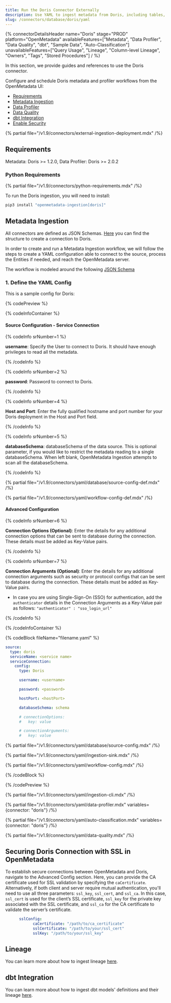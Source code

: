 ```yaml
---
title: Run the Doris Connector Externally
description: Use YAML to ingest metadata from Doris, including tables, partitions, and profiling.
slug: /connectors/database/doris/yaml
---
```



{% connectorDetailsHeader
name="Doris"
stage="PROD"
platform="OpenMetadata"
availableFeatures=["Metadata", "Data Profiler", "Data Quality", "dbt", "Sample Data", "Auto-Classification"]
unavailableFeatures=["Query Usage", "Lineage", "Column-level Lineage", "Owners", "Tags", "Stored Procedures"]
/ %}

In this section, we provide guides and references to use the Doris connector.

Configure and schedule Doris metadata and profiler workflows from the OpenMetadata UI:

- [Requirements](#requirements)
- [Metadata Ingestion](#metadata-ingestion)
- [Data Profiler](#data-profiler)
- [Data Quality](#data-quality)
- [dbt Integration](#dbt-integration)
- [Enable Security](#securing-doris-connection-with-ssl-in-openmetadata)

{% partial file="/v1.9/connectors/external-ingestion-deployment.mdx" /%}

## Requirements

Metadata: Doris >= 1.2.0, Data Profiler: Doris >= 2.0.2

### Python Requirements

{% partial file="/v1.9/connectors/python-requirements.mdx" /%}

To run the Doris ingestion, you will need to install:

```bash
pip3 install "openmetadata-ingestion[doris]"
```

## Metadata Ingestion

All connectors are defined as JSON Schemas.
[Here](https://github.com/open-metadata/OpenMetadata/blob/main/openmetadata-spec/src/main/resources/json/schema/entity/services/connections/database/dorisConnection.json)
you can find the structure to create a connection to Doris.

In order to create and run a Metadata Ingestion workflow, we will follow
the steps to create a YAML configuration able to connect to the source,
process the Entities if needed, and reach the OpenMetadata server.

The workflow is modeled around the following
[JSON Schema](https://github.com/open-metadata/OpenMetadata/blob/main/openmetadata-spec/src/main/resources/json/schema/metadataIngestion/workflow.json)

### 1. Define the YAML Config

This is a sample config for Doris:

{% codePreview %}

{% codeInfoContainer %}

#### Source Configuration - Service Connection

{% codeInfo srNumber=1 %}

**username**: Specify the User to connect to Doris. It should have enough privileges to read all the metadata.

{% /codeInfo %}

{% codeInfo srNumber=2 %}

**password**: Password to connect to Doris.

{% /codeInfo %}

{% codeInfo srNumber=4 %}

**Host and Port**: Enter the fully qualified hostname and port number for your Doris deployment in the Host and Port field.

{% /codeInfo %}

{% codeInfo srNumber=5 %}

**databaseSchema**: databaseSchema of the data source. This is optional parameter, if you would like to restrict the metadata reading to a single databaseSchema. When left blank, OpenMetadata Ingestion attempts to scan all the databaseSchema.

{% /codeInfo %}

{% partial file="/v1.9/connectors/yaml/database/source-config-def.mdx" /%}

<IngestionSinkDef />

{% partial file="/v1.9/connectors/yaml/workflow-config-def.mdx" /%}

#### Advanced Configuration

{% codeInfo srNumber=6 %}

**Connection Options (Optional)**: Enter the details for any additional connection options that can be sent to database during the connection. These details must be added as Key-Value pairs.

{% /codeInfo %}

{% codeInfo srNumber=7 %}

**Connection Arguments (Optional)**: Enter the details for any additional connection arguments such as security or protocol configs that can be sent to database during the connection. These details must be added as Key-Value pairs.

- In case you are using Single-Sign-On (SSO) for authentication, add the `authenticator` details in the Connection Arguments as a Key-Value pair as follows: `"authenticator" : "sso_login_url"`

{% /codeInfo %}

{% /codeInfoContainer %}

{% codeBlock fileName="filename.yaml" %}

```yaml {% isCodeBlock=true %}
source:
  type: doris
  serviceName: <service name>
  serviceConnection:
    config:
      type: Doris
```
```yaml {% srNumber=1 %}
      username: <username>
```
```yaml {% srNumber=2 %}
      password: <password>
```
```yaml {% srNumber=4 %}
      hostPort: <hostPort>
```
```yaml {% srNumber=5 %}
      databaseSchema: schema
```

```yaml {% srNumber=6 %}
      # connectionOptions:
      #   key: value
```
```yaml {% srNumber=7 %}
      # connectionArguments:
      #   key: value
```

{% partial file="/v1.9/connectors/yaml/database/source-config.mdx" /%}

{% partial file="/v1.9/connectors/yaml/ingestion-sink.mdx" /%}

{% partial file="/v1.9/connectors/yaml/workflow-config.mdx" /%}

{% /codeBlock %}

{% /codePreview %}

{% partial file="/v1.9/connectors/yaml/ingestion-cli.mdx" /%}

{% partial file="/v1.9/connectors/yaml/data-profiler.mdx" variables={connector: "doris"} /%}

{% partial file="/v1.9/connectors/yaml/auto-classification.mdx" variables={connector: "doris"} /%}

{% partial file="/v1.9/connectors/yaml/data-quality.mdx" /%}

## Securing Doris Connection with SSL in OpenMetadata

To establish secure connections between OpenMetadata and Doris, navigate to the Advanced Config section. Here, you can provide the CA certificate used for SSL validation by specifying the `caCertificate`. Alternatively, if both client and server require mutual authentication, you'll need to use all three parameters: `ssl_key`, `ssl_cert`, and `ssl_ca`. In this case, `ssl_cert` is used for the client’s SSL certificate, `ssl_key` for the private key associated with the SSL certificate, and `ssl_ca` for the CA certificate to validate the server’s certificate.

```yaml
      sslConfig:
            caCertificate: "/path/to/ca_certificate"
            sslCertificate: "/path/to/your/ssl_cert"
            sslKey: "/path/to/your/ssl_key"
```

## Lineage

You can learn more about how to ingest lineage [here](/connectors/ingestion/workflows/lineage).

## dbt Integration

You can learn more about how to ingest dbt models' definitions and their lineage [here](/connectors/ingestion/workflows/dbt).

